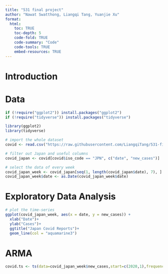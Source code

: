 ```yaml
---
title: "531 final project"
author: "Nawat Swatthong, Liangqi Tang, Yuanjie Xu"
format: 
  html:
    toc: TRUE
    toc-depth: 5
    code-fold: TRUE
    code-summary: "Code"
    code-tools: TRUE
    embed-resources: TRUE
---
```


# Introduction


# Data

```r
if (!require("ggplot2")) install.packages("ggplot2")
if (!require("tidyverse")) install.packages("tidyverse")

library(ggplot2)
library(tidyverse)
```

```r
# import the whole dataset
covid <- read.csv("https://raw.githubusercontent.com/LiangqiTang/531-final-project/main/owid-covid-data.csv", header = TRUE, sep = ",")

# filter out Japan and useful columns
covid_japan <- covid[covid$iso_code == "JPN", c("date", "new_cases")]

# select the data of every week
covid_japan_week <- covid_japan[seq(1, length(covid_japan$date), 7), ]
covid_japan_week$date <- as.Date(covid_japan_week$date)
```

# Exploratory Data Analysis

```r
# plot the time-series
ggplot(covid_japan_week, aes(x = date, y = new_cases)) +
  xlab("Date")+
  ylab("Cases")+
  ggtitle("Japan Covid Reports")+
  geom_line(col = "aquamarine3")
```

# ARMA

```r
covid.ts <- ts(data=covid_japan_week$new_cases,start=c(2020,1),frequency=52,names=c('cases'))

```



